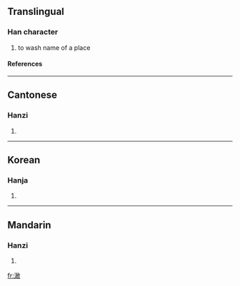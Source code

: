 ==Translingual==
===Han character===
{{Han char|rn=85|rad=水|as=12|sn=15|four=3814<sub>0</sub>|canj=水一十大 (EMJK), 水弓十大 (ENJK)}}
# to wash name of a place
====References====
{{Han ref|kx=0651.300|dkj=18320|dj=1062.020|hdz=31731.090|uh=6F89|ud=28553|bh=E641|bd=58945}}

----
==Cantonese==
===Hanzi===
{{yue-hanzi|jyut=|y=gam2}}
# {{defn|Cantonese}}

----
==Korean==
===Hanja===
{{ko-hanja|hangeul=검|eumhun=|rv=geom|mr=kŏm|y=kem}}
# {{defn|Korean}}

----
==Mandarin==
===Hanzi===
{{cmn-hanzi|pin=[[gǎn]] (gan3)|wg=kan<sup>3</sup>}}
# {{defn|Mandarin}}

[[fr:澉]]